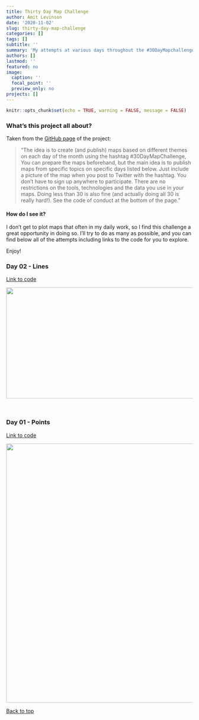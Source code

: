 ```yaml
---
title: Thirty Day Map Challenge
author: Amit Levinson
date: '2020-11-02'
slug: thirty-day-map-challenge
categories: []
tags: []
subtitle: ''
summary: 'My attempts at various days throughout the #30DayMapchallenge'
authors: []
lastmod: ''
featured: no
image:
  caption: ''
  focal_point: ''
  preview_only: no
projects: []
---
```

<script>
  function resizeIframe(obj) {
    obj.style.height = obj.contentWindow.document.body.scrollHeight + 'px';
  }
</script>

```r
knitr::opts_chunk$set(echo = TRUE, warning = FALSE, message = FALSE)
```

### What's this project all about?

Taken from the [GitHub page](https://github.com/tjukanovt/30DayMapChallenge) of the project:

> "The idea is to create (and publish) maps based on different themes on each day of the month using the hashtag #30DayMapChallenge, You can prepare the maps beforehand, but the main idea is to publish maps from specific topics on specific days listed below. Just include a picture of the map when you post to Twitter with the hashtag. You don't have to sign up anywhere to participate. There are no restrictions on the tools, technologies and the data you use in your maps. Doing less than 30 is also fine (and actually doing all 30 is really hard!). See the code of conduct at the bottom of the page."

#### How do I see it?

I don't get to plot maps that often in my daily work, so I find this challenge a great opportunity in doing so. I'll try to do as many as possible, and you can find below all of the attempts including links to the code for you to explore.  

Enjoy!


### Day 02 - Lines  

[Link to code](https://github.com/AmitLevinson/30daymapchallenge/blob/main/Code/02_lines/02_lines.R)

<p align = "center">
<img src="/img/30daymap/02_lines.png" width="700" height="300">
</p>
</br>

### Day 01 - Points  

[Link to code](https://github.com/AmitLevinson/30daymapchallenge/blob/main/Code/01_points/01_points.R)

<p align = "center">
<img src="/img/30daymap/01_points.png" width="700">
</p>

<a href="#top"> Back to top</a>